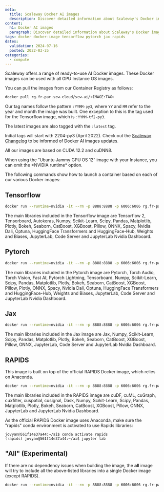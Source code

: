 ```yaml
---
meta:
  title: Scaleway Docker AI images
  description: Discover detailed information about Scaleway's Docker images for AI development.
content:
  h1: Docker AI images
  paragraph: Discover detailed information about Scaleway's Docker images for AI development.
tags: docker docker-image tensorflow pytorch jax rapids
dates:
  validation: 2024-07-16
  posted: 2022-03-25
categories:
  - compute
---
```


Scaleway offers a range of ready-to-use AI Docker images. These Docker images can be used with all GPU Instance OS images.

You can pull the images from our Container Registry as follows:

```sh
docker pull rg.fr-par.scw.cloud/scw-ai/<IMAGE:TAG>
```

Our tag names follow the pattern `:YYMM-py3`, where `YY` and `MM` refer to the year and month the image was built. One exception to this is the tag used for the Tensorflow image, which is `:YYMM-tf2-py3`.

The latest images are also tagged with the `:latest` tag.

Initial tags will start with 2204-py3 (April 2022). Check out the [Scaleway Changelog](/changelog/) to be informed of Docker AI images updates.

All our images are based on CUDA 12.2 and cuDNN8.

<Message type="tip">
  When using the “Ubuntu Jammy GPU OS 12” image with your Instance, you can omit the *NVIDIA runtime* option.
</Message>

The following commands show how to launch a container based on each of our various Docker images:

## Tensorflow

```sh
docker run --runtime=nvidia -it --rm -p 8888:8888 -p 6006:6006 rg.fr-par.scw.cloud/scw-ai/tensorflow:latest /bin/bash
```

The main libraries included in the Tensorflow image are Tensorflow 2, Tensorboard, Autokeras, Numpy, Scikit-Learn, Scipy, Pandas, Matplotlib, Plotly, Bokeh, Seaborn, CatBoost, XGBoost, Pillow, ONNX, Spacy, Nvidia Dali, Optuna, HuggingFace Transformers and HuggingFace-Hub, Weights and Biases, JupyterLab, Code Server and JupyterLab Nvidia Dashboard.

## Pytorch

```sh
docker run --runtime=nvidia -it --rm -p 8888:8888 -p 6006:6006 rg.fr-par.scw.cloud/scw-ai/pytorch:latest /bin/bash
```

The main libraries included in the Pytorch image are Pytorch, Torch Audio, Torch Vision, Fast AI, Pytorch Lightning, Tensorboard, Numpy, Scikit-Learn, Scipy, Pandas, Matplotlib, Plotly, Bokeh, Seaborn, CatBoost, XGBoost, Pillow, Plotly, ONNX, Spacy, Nvidia Dali, Optuna, HuggingFace Transformers and HuggingFace-Hub, Weights and Biases, JupyterLab, Code Server and JupyterLab Nvidia Dashboard.

## Jax

```sh
docker run --runtime=nvidia -it --rm -p 8888:8888 -p 6006:6006 rg.fr-par.scw.cloud/scw-ai/jax:latest /bin/bash
```

The main libraries included in the Jax image are Jax, Numpy, Scikit-Learn, Scipy, Pandas, Matplotlib, Plotly, Bokeh, Seaborn, CatBoost, XGBoost, Pillow, ONNX, JupyterLab, Code Server and JupyterLab Nvidia Dashboard.

## RAPIDS

<Message type="note">
  This image is built on top of the official RAPIDS Docker image, which relies on Anaconda.
</Message>

```sh
docker run --runtime=nvidia -it --rm -p 8888:8888 -p 6006:6006 rg.fr-par.scw.cloud/scw-ai/rapids:latest /bin/bash

```

The main libraries included in the RAPIDS image are cuDF, cuML, cuGraph, cuxfilter, cuspatial, cusignal, Dask, Numpy, Scikit-Learn, Scipy, Pandas, Matplotlib, Plotly, Bokeh, Seaborn, CatBoost, XGBoost, Pillow, ONNX, JupyterLab and JupyterLab Nvidia Dashboard.


<Message type="note">
  As the official RAPIDS Docker image uses Anaconda, make sure the "rapids" conda environment is activated to use Rapids libraries:

  ```
  jovyan@561f14e37a44:~/ai$ conda activate rapids
  (rapids) jovyan@561f14e37a44:~/ai$ jupyter lab
  ```
</Message>

## "All" (Experimental)

If there are no dependency issues when building the image, the **all** image will try to include all the above-listed libraries into a single Docker image (except RAPIDS).

```sh
docker run --runtime=nvidia -it --rm -p 8888:8888 -p 6006:6006 rg.fr-par.scw.cloud/scw-ai/all:latest /bin/bash
```